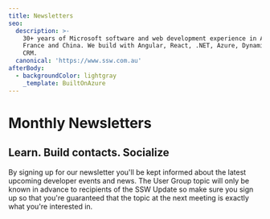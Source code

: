 ```yaml
---
title: Newsletters
seo:
  description: >-
    30+ years of Microsoft software and web development experience in Australia,
    France and China. We build with Angular, React, .NET, Azure, Dynamics 365
    CRM.
  canonical: 'https://www.ssw.com.au'
afterBody:
  - backgroundColor: lightgray
    _template: BuiltOnAzure
---
```


# Monthly Newsletters

## Learn. Build contacts. Socialize

By signing up for our newsletter you'll be kept informed about the latest upcoming developer events and news. The User Group topic will only be known in advance to recipients of the SSW Update so make sure you sign up so that you're guaranteed that the topic at the next meeting is exactly what you're interested in.

<Citation article="&#x22;I get LOTS of newsletters. I like yours best. It is clean, presented well and works! Thx.&#x22;" author="EILEEN CRAIN - MARKETING MANAGER, MICROSOFT" />

<SubNewsLettersButton headerText="Subscribe to our newsletter to receive NETUG updates!" subscribeButtonText="Subscribe !" />

<NewsTable />
